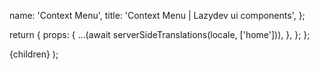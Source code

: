 


  name: 'Context Menu',
  title: 'Context Menu | Lazydev ui components',
};

  return {
    props: {
      ...(await serverSideTranslations(locale, ['home'])),
    },
  };
};

<PrevAndNext
  leftPath="/docs/components/pagination"
  rightPath="/docs/components/sidebar"
/>

<ContextMenu />

  <NestedLayout name={meta.name} title={meta.title}>
    {children}
  </NestedLayout>
);

